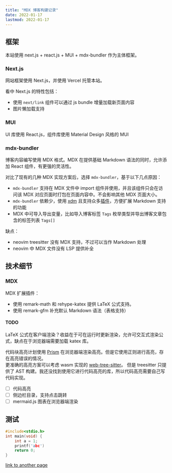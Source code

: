 ```yaml
---
title: "MDX 博客构建记录"
date: 2022-01-17
lastmod: 2022-01-17
---
```


## 框架

本站使用 next.js + react.js + MUI + mdx-bundler 作为主体框架。

### Next.js

网站框架使用 Next.js，并使用 Vercel 托管本站。

看中 Next.js 的特性包括：
* 使用 `next/link` 组件可以通过 js bundle 增量加载新页面内容
* 图片懒加载支持

### MUI

UI 库使用 React.js，组件库使用 Material Design 风格的 MUI

### mdx-bundler

博客内容编写使用 MDX 格式。MDX 在提供基础 Markdown 语法的同时，允许添加 React 组件，有更强的灵活性。

对比了现有的几种 MDX 实现方案后，选择 `mdx-bundler`，基于以下几点原因：
* `mdx-bundler` 支持在 MDX 文件中 import 组件并使用，并且该组件只会在访问该 MDX 对应页面时打包在页面内容中。不会影响其他 MDX 页面大小。
* `mdx-bundler` 依赖少，使用 [xdm](https://github.com/wooorm/xdm) 且支持众多[插件](https://github.com/wooorm/xdm#plugins)，方便扩展 Markdown 支持的功能
* MDX 中可导入导出变量，比如导入博客标签 `Tags` 枚举类型并导出博客文章包含的标签列表 `Tags[]`

缺点：
* neovim treesitter 没有 MDX 支持，不过可以当作 Markdown 处理
* neovim 中 MDX 文件没有 LSP 提供补全

## 技术细节

### MDX

MDX 扩展插件：
* 使用 remark-math 和 rehype-katex 提供 LaTeX 公式支持。
* 使用 remark-gfm 补充默认 Markdown 语法（表格支持）

#### TODO

LaTeX 公式在客户端渲染？收益在于可在运行时更新渲染，允许可交互式渲染公式，缺点在于浏览器端需要加载 katex 库。

代码块高亮计划使用 [Prism](https://prismjs.com/) 在浏览器端渲染高亮。但是它使用正则进行高亮，存在高亮错误的情况。  
更准确的高亮方案可以考虑 wasm 实现的 [web-tree-sitter](https://www.npmjs.com/package/web-tree-sitter)。
但是 treesitter 只提供了 AST 构建。我还没找到使用它进行代码高亮的库，所以代码高亮需要自己写代码实现。

* [ ] 代码高亮
* [ ] 侧边栏目录，支持点击跳转
* [ ] mermaid.js 图表在浏览器端渲染

## 测试

```c
#include<stdio.h>
int main(void) {
    int a = 1;
    printf('abc')
    return 0;
}
```

[link to another page](./ngrok)
